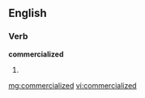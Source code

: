 ==English==

===Verb===
'''commercialized'''

# {{past of|[[commercialize]]}}

[[mg:commercialized]]
[[vi:commercialized]]